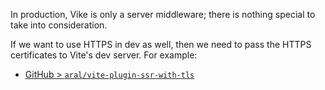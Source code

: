 In production, Vike is only a server middleware; there is nothing special to take into consideration.

If we want to use HTTPS in dev as well, then we need to pass the HTTPS certificates to Vite's dev server. For example:
 - [GitHub > `aral/vite-plugin-ssr-with-tls`](https://github.com/aral/vite-plugin-ssr-with-tls)
